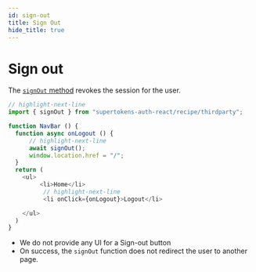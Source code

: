 ```yaml
---
id: sign-out
title: Sign Out
hide_title: true
---
```



# Sign out

The [`signOut` method](/docs/auth-react/thirdparty/sign-out) revokes the session for the user.

<FrontendSDKTabs>
<TabItem value="reactjs">

```js
// highlight-next-line
import { signOut } from "supertokens-auth-react/recipe/thirdparty";

function NavBar () {
  function async onLogout () {
      // highlight-next-line
      await signOut(); 
      window.location.href = "/";
  }
  return (
    <ul>
         <li>Home</li>
          // highlight-next-line
          <li onClick={onLogout}>Logout</li>

    </ul>
  )
}
```
</TabItem>
</FrontendSDKTabs>

- We do not provide any UI for a Sign-out button
- On success, the `signOut` function does not redirect the user to another page.